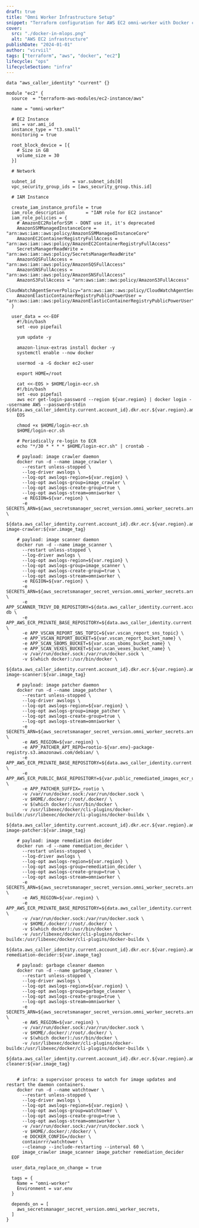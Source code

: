 ```yaml
---
draft: true
title: "Omni Worker Infrastructure Setup"
snippet: "Terraform configuration for AWS EC2 omni-worker with Docker containers"
cover:
  src: "./docker-in-mlops.png"
  alt: "AWS EC2 infrastructure"
publishDate: "2024-01-01"
author: "virviil"
tags: ["terraform", "aws", "docker", "ec2"]
lifecycle: "ops"
lifecycleSection: "infra"
---
```

```hcl
data "aws_caller_identity" "current" {}

module "ec2" {
  source  = "terraform-aws-modules/ec2-instance/aws"

  name = "omni-worker"

  # EC2 Instance
  ami = var.ami_id
  instance_type = "t3.small"
  monitoring = true

  root_block_device = [{
    # Size in GB
    volume_size = 30 
  }]

  # Network

  subnet_id              = var.subnet_ids[0]
  vpc_security_group_ids = [aws_security_group.this.id]

  # IAM Instance

  create_iam_instance_profile = true
  iam_role_description        = "IAM role for EC2 instance"
  iam_role_policies = {
    # AmazonEC2RoleforSSM - DONT use it, it's deprecated
    AmazonSSMManagedInstanceCore = "arn:aws:iam::aws:policy/AmazonSSMManagedInstanceCore"
    AmazonEC2ContainerRegistryFullAccess = "arn:aws:iam::aws:policy/AmazonEC2ContainerRegistryFullAccess"
    SecretsManagerReadWrite = "arn:aws:iam::aws:policy/SecretsManagerReadWrite"
    AmazonSQSFullAccess = "arn:aws:iam::aws:policy/AmazonSQSFullAccess"
    AmazonSNSFullAccess = "arn:aws:iam::aws:policy/AmazonSNSFullAccess"
    AmazonS3FullAccess = "arn:aws:iam::aws:policy/AmazonS3FullAccess"
    CloudWatchAgentServerPolicy="arn:aws:iam::aws:policy/CloudWatchAgentServerPolicy"
    AmazonElasticContainerRegistryPublicPowerUser = "arn:aws:iam::aws:policy/AmazonElasticContainerRegistryPublicPowerUser"
  }

  user_data = <<-EOF
    #!/bin/bash
    set -euo pipefail

    yum update -y

    amazon-linux-extras install docker -y
    systemctl enable --now docker

    usermod -a -G docker ec2-user

    export HOME=/root

    cat <<-EOS > $HOME/login-ecr.sh
    #!/bin/bash
    set -euo pipefail
    aws ecr get-login-password --region ${var.region} | docker login --username AWS --password-stdin ${data.aws_caller_identity.current.account_id}.dkr.ecr.${var.region}.amazonaws.com
    EOS

    chmod +x $HOME/login-ecr.sh
    $HOME/login-ecr.sh

    # Periodically re-login to ECR
    echo "*/30 * * * * $HOME/login-ecr.sh" | crontab -

    # payload: image crawler daemon
    docker run -d --name image_crawler \
      --restart unless-stopped \
      --log-driver awslogs \
      --log-opt awslogs-region=${var.region} \
      --log-opt awslogs-group=image_crawler \
      --log-opt awslogs-create-group=true \
      --log-opt awslogs-stream=omniworker \
      -e REGION=${var.region} \
      -e SECRETS_ARN=${aws_secretsmanager_secret_version.omni_worker_secrets.arn} \
      ${data.aws_caller_identity.current.account_id}.dkr.ecr.${var.region}.amazonaws.com/daemon-image-crawler:${var.image_tag}

    # payload: image scanner daemon
    docker run -d --name image_scanner \
      --restart unless-stopped \
      --log-driver awslogs \
      --log-opt awslogs-region=${var.region} \
      --log-opt awslogs-group=image_scanner \
      --log-opt awslogs-create-group=true \
      --log-opt awslogs-stream=omniworker \
      -e REGION=${var.region} \
      -e SECRETS_ARN=${aws_secretsmanager_secret_version.omni_worker_secrets.arn} \
      -e APP_SCANNER_TRIVY_DB_REPOSITORY=${data.aws_caller_identity.current.account_id}.dkr.ecr.${var.region}.amazonaws.com/trivy-db \
      -e APP_AWS_ECR_PRIVATE_BASE_REPOSITORY=${data.aws_caller_identity.current.account_id}.dkr.ecr.${var.region}.amazonaws.com \
      -e APP_VSCAN_REPORT_SNS_TOPIC=${var.vscan_report_sns_topic} \
      -e APP_VSCAN_REPORT_BUCKET=${var.vscan_report_bucket_name} \
      -e APP_SCAN_SBOMS_BUCKET=${var.scan_sboms_bucket_name} \
      -e APP_SCAN_VEXES_BUCKET=${var.scan_vexes_bucket_name} \
      -v /var/run/docker.sock:/var/run/docker.sock \
      -v $(which docker):/usr/bin/docker \
      ${data.aws_caller_identity.current.account_id}.dkr.ecr.${var.region}.amazonaws.com/daemon-image-scanner:${var.image_tag}

    # payload: image patcher daemon
    docker run -d --name image_patcher \
      --restart unless-stopped \
      --log-driver awslogs \
      --log-opt awslogs-region=${var.region} \
      --log-opt awslogs-group=image_patcher \
      --log-opt awslogs-create-group=true \
      --log-opt awslogs-stream=omniworker \
      -e SECRETS_ARN=${aws_secretsmanager_secret_version.omni_worker_secrets.arn} \
      -e AWS_REGION=${var.region} \
      -e APP_PATCHER_APT_REPO=rootio-${var.env}-package-registry.s3.amazonaws.com/debian/ \
      -e APP_AWS_ECR_PRIVATE_BASE_REPOSITORY=${data.aws_caller_identity.current.account_id}.dkr.ecr.${var.region}.amazonaws.com \
      -e APP_AWS_ECR_PUBLIC_BASE_REPOSITORY=${var.public_remediated_images_ecr_url} \
      -e APP_PATCHER_SUFFIX=_rootio \
      -v /var/run/docker.sock:/var/run/docker.sock \
      -v $HOME/.docker/:/root/.docker/ \
      -v $(which docker):/usr/bin/docker \
      -v /usr/libexec/docker/cli-plugins/docker-buildx:/usr/libexec/docker/cli-plugins/docker-buildx \
      ${data.aws_caller_identity.current.account_id}.dkr.ecr.${var.region}.amazonaws.com/daemon-image-patcher:${var.image_tag}

    # payload: image remediation decider
    docker run -d --name remediation_decider \
      --restart unless-stopped \
      --log-driver awslogs \
      --log-opt awslogs-region=${var.region} \
      --log-opt awslogs-group=remediation_decider \
      --log-opt awslogs-create-group=true \
      --log-opt awslogs-stream=omniworker \
      -e SECRETS_ARN=${aws_secretsmanager_secret_version.omni_worker_secrets.arn} \
      -e AWS_REGION=${var.region} \
      -e APP_AWS_ECR_PRIVATE_BASE_REPOSITORY=${data.aws_caller_identity.current.account_id}.dkr.ecr.${var.region}.amazonaws.com \
      -v /var/run/docker.sock:/var/run/docker.sock \
      -v $HOME/.docker/:/root/.docker/ \
      -v $(which docker):/usr/bin/docker \
      -v /usr/libexec/docker/cli-plugins/docker-buildx:/usr/libexec/docker/cli-plugins/docker-buildx \
      ${data.aws_caller_identity.current.account_id}.dkr.ecr.${var.region}.amazonaws.com/daemon-remediation-decider:${var.image_tag}

    # payload: garbage cleaner daemon
    docker run -d --name garbage_cleaner \
      --restart unless-stopped \
      --log-driver awslogs \
      --log-opt awslogs-region=${var.region} \
      --log-opt awslogs-group=garbage_cleaner \
      --log-opt awslogs-create-group=true \
      --log-opt awslogs-stream=omniworker \
      -e SECRETS_ARN=${aws_secretsmanager_secret_version.omni_worker_secrets.arn} \
      -e AWS_REGION=${var.region} \
      -v /var/run/docker.sock:/var/run/docker.sock \
      -v $HOME/.docker/:/root/.docker/ \
      -v $(which docker):/usr/bin/docker \
      -v /usr/libexec/docker/cli-plugins/docker-buildx:/usr/libexec/docker/cli-plugins/docker-buildx \
      ${data.aws_caller_identity.current.account_id}.dkr.ecr.${var.region}.amazonaws.com/garbage-cleaner:${var.image_tag}


    # infra: a supervisor process to watch for image updates and restart the daemon containers.
    docker run -d --name watchtower \
      --restart unless-stopped \
      --log-driver awslogs \
      --log-opt awslogs-region=${var.region} \
      --log-opt awslogs-group=watchtower \
      --log-opt awslogs-create-group=true \
      --log-opt awslogs-stream=omniworker \
      -v /var/run/docker.sock:/var/run/docker.sock \
      -v $HOME/.docker/:/docker/ \
      -e DOCKER_CONFIG=/docker \
      containrrr/watchtower \
      --cleanup --include-restarting --interval 60 \
      image_crawler image_scanner image_patcher remediation_decider
  EOF

  user_data_replace_on_change = true

  tags = {
    Name = "omni-worker"
    Environment = var.env
  }

  depends_on = [
    aws_secretsmanager_secret_version.omni_worker_secrets,
  ]
}
```